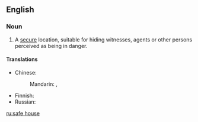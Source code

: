 ==English==
{{wikipedia}}
{{rfe}}

===Noun===
{{en-noun}}

# A [[secure]] location, suitable for hiding witnesses, agents or other persons perceived as being in danger.

====Translations====
{{trans-top|secure location}}
* Chinese: 
*: Mandarin: {{t|cmn|[[安全]][[藏身處]]|sc=Hani}}, {{t|cmn|[[安全]][[藏身处]]|tr=ānquán cángshēnchù|sc=Hani}}
{{trans-mid}}
* Finnish: {{t|fi|turvatalo}}
* Russian: {{t-needed|ru}}
{{trans-bottom}}

[[ru:safe house]]